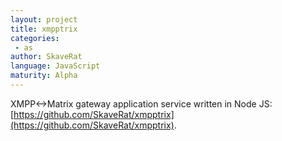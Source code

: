 ```yaml
---
layout: project
title: xmpptrix
categories: 
 - as
author: SkaveRat
language: JavaScript
maturity: Alpha
---
```


XMPP<->Matrix gateway application service written in Node JS: [https://github.com/SkaveRat/xmpptrix](https://github.com/SkaveRat/xmpptrix).
